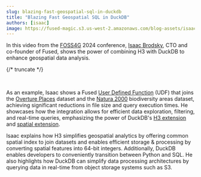 ```yaml
---
slug: blazing-fast-geospatial-sql-in-duckdb
title: "Blazing Fast Geospatial SQL in DuckDB"
authors: [isaac]
image: https://fused-magic.s3.us-west-2.amazonaws.com/blog-assets/isaac_foss4g.png
---
```


In this video from the [FOSS4G](https://foss4g.org/) 2024 conference, [Isaac Brodsky](https://www.linkedin.com/in/isaacbrodsky/), CTO and co-founder of Fused, shows the power of combining H3 with DuckDB to enhance geospatial data analysis.

<ReactPlayer playsinline={true} className="video__player" playing={false} muted={true} controls height="50vh" url="https://www.youtube.com/watch?v=hckjt7gfP20" width="100%" />

{/* truncate */}

<br />

As an example, Isaac shows a Fused [User Defined Function](/core-concepts/write/) (UDF) that joins the [Overture Places](https://docs.overturemaps.org/guides/places/) dataset and the [Natura 2000](https://www.eea.europa.eu/en/datahub/datahubitem-view/6fc8ad2d-195d-40f4-bdec-576e7d1268e4) biodiversity areas dataset, achieving significant reductions in file size and query execution times. He showcases how the integration allows for efficient data exploration, filtering, and real-time queries, emphasizing the power of DuckDB's [H3 extension](https://community-extensions.duckdb.org/extensions/h3.html) and [spatial extension](https://duckdb.org/docs/extensions/spatial/overview.html).


Isaac explains how H3 simplifies geospatial analytics by offering common spatial index to join datasets and enables efficient storage & processing by converting spatial features into 64-bit integers. Additionally, DuckDB enables developers to conveniently transition between Python and SQL. He also highlights how DuckDB can simplify data processing architectures by querying data in real-time from object storage systems such as S3.
